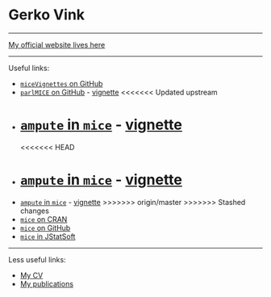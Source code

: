 # Gerko Vink

---

[My official website lives here](https://www.gerkovink.com)

---

Useful links:

- [`miceVignettes` on GitHub](https://gerkovink.github.io/miceVignettes/)
- [`parlMICE` on GitHub](https://github.com/gerkovink/parlMICE) - [vignette](https://gerkovink.github.io/parlMICE/Vignette_parlMICE.html)
<<<<<<< Updated upstream
- [`ampute` in `mice`](https://github.com/stefvanbuuren/mice/blob/ampute/R/Ampute.R) - [vignette]( https://github.com/RianneSchouten/Amputation_with_Ampute/blob/master/Vignette/ampute.html)
=======
<<<<<<< HEAD
- [`ampute` in `mice`](https://github.com/stefvanbuuren/mice/blob/ampute/R/Ampute.R) - [vignette](https://gerkovink.github.io/Amputation_with_Ampute/Vignette/ampute.html)
=======
- [`ampute` in `mice`](https://github.com/stefvanbuuren/mice/blob/ampute/R/Ampute.R) - [vignette]( https://github.com/RianneSchouten/Amputation_with_Ampute/blob/master/Vignette/ampute.html)
>>>>>>> origin/master
>>>>>>> Stashed changes
- [`mice` on CRAN](https://cran.r-project.org/web/packages/mice/index.html)
- [`mice` on GitHub](https://github.com/stefvanbuuren/mice)
- [`mice` in JStatSoft](https://www.jstatsoft.org/article/view/v045i03)

---

Less useful links:

- [My CV](https://www.gerkovink.com/Vink.pdf)
- [My publications](https://www.gerkovink.com/publications/)

